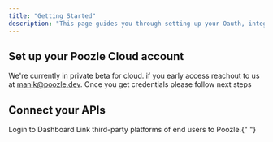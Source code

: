 ```yaml
---
title: "Getting Started"
description: "This page guides you through setting up your Oauth, integration account and managing syncs."
---
```


## Set up your Poozle Cloud account

We're currently in private beta for cloud. if you early access reachout to us at manik@poozle.dev. Once you get credentials please follow next steps

## Connect your APIs

<CardGroup cols={2}>
  <Card title="Login" href="/connect-integrations/login" color="#68a063">
    Login to Dashboard
  </Card>
  <Card
    title="Create Integrations"
    href="/connect-integrations/api-key"
    color="#68a063"
  >
    Link third-party platforms of end users to Poozle.{" "}
  </Card>

</CardGroup>
